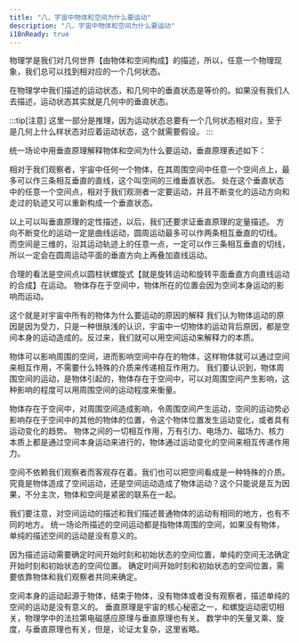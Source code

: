 ```yaml
---
title: "八、宇宙中物体和空间为什么要运动"
description: "八、宇宙中物体和空间为什么要运动"
i18nReady: true
---
```




物理学是我们对几何世界【由物体和空间构成】的描述，所以，任意一个物理现象，我们总可以找到相对应的一个几何状态。

在物理学中我们描述的运动状态，和几何中的垂直状态是等价的。如果没有我们人去描述，运动状态其实就是几何中的垂直状态。

:::tip[注意]
这里一部分是推理，因为运动状态总要有一个几何状态相对应，至于是几何上什么样状态对应着运动状态，这个就需要假设。
:::

统一场论中用垂直原理解释物体和空间为什么要运动，垂直原理表述如下：

相对于我们观察者，宇宙中任何一个物体，在其周围空间中任意一个空间点上，最多可以作三条相互垂直的直线，这个叫空间的三维垂直状态。
处在这个垂直状态中的任意一个空间点，相对于我们观测者一定要运动，并且不断变化的运动方向和走过的轨迹又可以重新构成一个垂直状态。

以上可以叫垂直原理的定性描述，以后，我们还要求证垂直原理的定量描述。
方向不断变化的运动一定是曲线运动，圆周运动最多可以作两条相互垂直的切线。
而空间是三维的，沿其运动轨迹上的任意一点，一定可以作三条相互垂直的切线，所以一定会在圆周运动平面的垂直方向上再叠加直线运动。

合理的看法是空间点以圆柱状螺旋式【就是旋转运动和旋转平面垂直方向直线运动的合成】在运动。
物体存在于空间中，物体所在的位置会因为空间本身运动的影响而运动。

这个就是对宇宙中所有的物体为什么要运动的原因的解释
我们认为物体运动的原因是因为受力，只是一种很肤浅的认识，宇宙中一切物体的运动背后原因，都是空间本身的运动造成的。反过来，我们就可以用空间运动来解释力的本质。

物体可以影响周围的空间，进而影响空间中存在的物体，这样物体就可以通过空间来相互作用，不需要什么特殊的介质来传递相互作用力。
我们要认识到，物体周围空间的运动，是物体引起的，物体存在于空间中，可以对周围空间产生影响，这种影响的程度可以用周围空间的运动程度来衡量。

物体存在于空间中，对周围空间造成影响，令周围空间产生运动，空间的运动势必影响存在于空间中的其他的物体的位置，令这个物体位置发生运动变化，或者具有运动变化的趋势。
物体之间的一切相互作用，万有引力、电场力、磁场力、核力本质上都是通过空间本身运动来进行的，物体通过运动变化的空间来相互传递作用力。

空间不依赖我们观察者而客观存在着。我们也可以把空间看成是一种特殊的介质。
究竟是物体造成了空间运动，还是空间运动造成了物体运动？这个只能说是互为因果，不分主次，物体和空间是紧密的联系在一起。

我们要注意，对空间运动的描述和我们描述普通物体的运动有相同的地方，也有不同的地方。
统一场论所描述的空间运动都是指物体周围的空间，如果没有物体，单纯的描述空间的运动是没有意义的。

因为描述运动需要确定时间开始时刻和初始状态的空间位置，单纯的空间无法确定开始时刻和初始状态的空间位置。
确定时间开始时刻和初始状态的空间位置，需要依靠物体和我们观察者共同来确定。

空间本身的运动起源于物体，结束于物体，没有物体或者没有观察者，描述单纯的空间的运动是没有意义的。
垂直原理是宇宙的核心秘密之一，和螺旋运动密切相关，物理学中的法拉第电磁感应原理与垂直原理也有关。
数学中的矢量叉乘、旋度，与垂直原理也有关，但是，论证太复杂，这里省略。